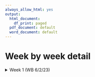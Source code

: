```yaml
---
always_allow_html: yes
output:
  html_document:
    df_print: paged
  pdf_document: default
  word_document: default
---
```

# Week by week detail {-}

<!-- This is a spoiler in gitbook, html and epub formats, and normal text otherwise. -->
<details>
<summary>Week 1 (WB 6/2/23)</summary> 


::: {.information data-latex=""}
**Thursday 9/2/2023, 12:15-13:05 in 8W2.30**

Welcome.

What is Maths communication?

Course information.
:::

$~$

::: {.information data-latex=""}
**Friday 10/2/2023, 12:15-14:05 in 1W2.104 **

Exploring the existing maths communication out there.

Setting up the Compare and Contrast formative assessment.
:::

</details>

